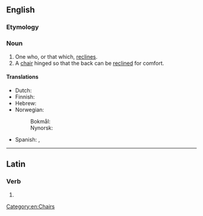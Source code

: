 ==English==

===Etymology===
{{suffix|en|recline|er}}

===Noun===
{{en-noun}}
{{wikipedia}}

# One who, or that which, [[recline]]s.
# A [[chair]] hinged so that the back can be [[recline]]d for comfort.

====Translations====
{{trans-top|hinged chair}}
* Dutch: {{t+|nl|ligbed|n}}
* Finnish: {{t|fi|mekanismituoli}}
* Hebrew: {{t|he|כִּסֵּא נוֹחַ|m|tr=kissé nóaẖ}}
* Norwegian:
*: Bokmål: {{t+|nb|liggestol|m}}
*: Nynorsk: {{t|nn|liggestol|m}}
{{trans-mid}}
* Spanish: {{t+|es|tumbona|f}}, {{t|es|reposera|f}}
{{trans-bottom}}

[[Category:en:Chairs]]

----

==Latin==

===Verb===
{{la-verb-form|reclīner}}

# {{inflection of|la|reclīnō||1|s|pres|pasv|subj}}